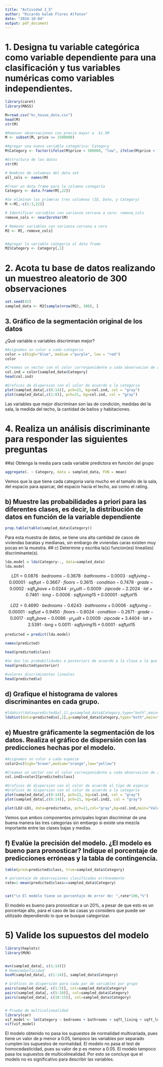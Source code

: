 ---
title: "Actividad 2_5"
author: "Ricardo kaleb Flores Alfonso"
date: "2024-10-04"
output: pdf_document
---

# 1. Designa tu variable categórica como variable dependiente para una clasificación y tus variables numéricas como variables independientes.
```{r}
library(caret)
library(MASS)

M=read.csv("kc_house_data.csv")
head(M)
str(M)

#Remover observaciones con precio mayor a  $1.5M
M <- subset(M, price <= 1500000) 

#Agregar una nueva variable categórica: Category
M$Category <- factor(ifelse(M$price < 500000, "low", ifelse(M$price < 1000000, "medium","high")))

#Estructura de los datos
str(M)

# Nombres de columnas del data set
all_cols <- names(M)

#Crear un data frame para la columna categoría
Category <- data.frame(M[,22])

#Se eliminan las primeras tres columnas (ID, Date, y Category)
M <-M[,-c(1:3,22)]

# Identificar variables con varianza cercana a cero: remove_cols
remove_cols <- nearZeroVar(M)

# Remover variables con varianza cercana a cero
M2 <- M[,-remove_cols]


#Agregar la variable categoría al data frame
M2$Category <- Category[,1]
```

# 2. Acota tu base de datos realizando un muestreo aleatorio de 300 observaciones

```{r}
set.seed(42)
sampled_data <- M2[sample(nrow(M2), 300), ]
```


## 3. Gráfico de la segmentación original de los datos
¿Qué variable o variables discriminan mejor?
```{r}
#Asignamos un color a cada categoria
color = c(high="blue", medium ="purple", low = "red")
color

#Creamos un vector con el color corresponidente a cada observacion de acuerdo a la columna categoria
col.ind = color[sampled_data$Category]
head(col.ind)

#Graficos de dispersion con el color de acuerdo a la categoria
plot(sampled_data[,c(8:14)], pch=21, bg=col.ind, col = "gray")
plot(sampled_data[,c(1:8)], pch=21, bg=col.ind, col = "gray")
```
Las variables que mejor discriminan son las de condición, medidas del la sala, la medida del techo, la cantidad de baños y habitaciones.

# 4. Realiza un análisis discriminante para responder las siguientes preguntas
##a) Obtenga la media para cada variable predictora en función del grupo 

```{r}
aggregate(. ~ Category, data = sampled_data, FUN = mean)

```
Vemos que la que tiene cada categoria varia mucho en el tamaño de la sala, del espacio para aparcar, del espacio hacia el techo, asi como el rating.

## b) Muestre las probabilidades a priori para las diferentes clases, es decir, la distribución de datos en función de la variable dependiente
```{r}
prop.table(table(sampled_data$Category))
```
Para esta muestra de datos, se tiene una alta cantidad de casos de viviendas baratas y medianas, sin embargo de viviendas caras existen muy pocas en la muestra.
## c) Determine y escriba la(s) funcion(es) lineal(es) discriminante(s).
```{r}
lda.model = lda(Category~., data=sampled_data)
lda.model
```

$$
LD1 = 0.0876 \cdot {bedrooms} - 0.3678 \cdot {bathrooms} - 0.0003 \cdot {sqft_living} - 0.00001 \cdot {sqft_lot} - 0.3667 \cdot {floors} - 0.3615 \cdot {condition} - 0.7478 \cdot {grade} - 0.0002 \cdot {sqft_above} + 0.0244 \cdot {yr_built} - 0.0009 \cdot {zipcode} - 2.2024 \cdot {lat} + 0.7461 \cdot {long} - 0.0006 \cdot {sqft_living15} + 0.00001 \cdot {sqft_lot15}
$$


$$
LD2 = 0.4690 \cdot {bedrooms} - 0.6243 \cdot {bathrooms} + 0.0006 \cdot {sqft_living} - 0.00001 \cdot {sqft_lot} + 0.9450 \cdot {floors} - 0.8024 \cdot {condition} - 0.2671 \cdot {grade} - 0.0017 \cdot {sqft_above} - 0.0086 \cdot {yr_built} + 0.0009 \cdot {zipcode} + 3.4404 \cdot {lat} + 2.5391 \cdot {long} + 0.0011 \cdot {sqft_living15} + 0.0001 \cdot {sqft_lot15}
$$

```{r}
predicted = predict(lda.model)

names(predicted)

head(predicted$class)

#Se dan las probabilidades a posteriori de acuerdo a la clase a la que podría pertenecer
head(predicted$posterior)

#valores discriminantes lineales
head(predicted$x)
```



## d) Grafique el histograma de valores discriminantes en cada grupo.
```{r}

#ldahist(data=predicted$x[,1],g=sampled_data$Category,type="both",main="Histograma de la función discriminante LD1",wd=4)
ldahist(data=predicted$x[,2],g=sampled_data$Category,type="both",main="Histograma de la función discriminante LD2",)
```   

## e) Muestre gráficamente la segmentación de los datos. Realiza el gráfico de dispersión con las predicciones hechas por el modelo.

```{r}
#Asignamos un color a cada especie
color2=c(high="brown",medium="orange",low="yellow")

#Creamos un vector con el color corresponidente a cada observacion de acuerdo a la columna Species
col.ind2=color2[predicted$class]

#Graficos de dispersion con el color de acuerdo al tipo de especie
#Graficos de dispersion con el color de acuerdo a la categoria
plot(sampled_data[,c(8:14)], pch=21, bg=col.ind, col = "gray")
plot(sampled_data[,c(8:14)], pch=21, bg=col.ind2, col = "gray")

```

```{r}
plot(LD2~LD1, data=predicted$x, pch=21,col="gray",bg=col.ind,main="Valores discriminantes en las observaciones")
```
Vemos que ambos componentes principales logran discriminar de una buena manera las tres categorias sin embargo si existe una mezcla importante entre las clases bajas y medias.

## f) Evalúe la precisión del modelo. ¿El modelo es bueno para pronosticar? Indique el porcentaje de predicciones erróneas y la tabla de contingencia.
```{r}

table(pred=predicted$class, true=sampled_data$Category)

# porcentaje de observaciones clasificadas erróneamente
rate=1-mean(predicted$class==sampled_data$Category)


cat("\n El modelo tiene un porcentaje de error de: ",rate*100,"%")
```
El modelo es bueno para pronosticar a un 20%, a pesar de que esto es un porcentaje alto, para el caso de las casas yo considero que puede ser utilizado dependiendo lo que se busque categorizar.

# 5) Valide los supuestos del modelo 

```{r}
library(heplots)
library(MVN)


mvn(sampled_data[, c(1:14)])
# Homocedasticidad
boxM(sampled_data[, c(1:14)], sampled_data$Category)

# Gráficos de dispersión para cada par de variables por grupo
pairs(sampled_data[, c(1:5)], col=sampled_data$Category)
pairs(sampled_data[, c(5:10)], col=sampled_data$Category)
pairs(sampled_data[, c(10:15)], col=sampled_data$Category)


# Prueba de multicolinealidad
library(car)
vif_model <- lm(Category ~ bedrooms + bathrooms + sqft_living + sqft_lot + floors + condition + grade + sqft_above + yr_built + zipcode + lat + long + sqft_living15 + sqft_lot15, data = sampled_data)
vif(vif_model)
```


El modelo obtenido no pasa los supuestos de normalidad multivariada, pues tiene un valor de p menor a 0.05, tampoco las variables por separado cumplen los supuestos de normalidad. El modelo no pasa el test de homocedasticidad, pues su valor de p es menor a 0.05. El modelo tampoco pasa los supuestos de multicolinealidad. Por esto se concluye que el modelo no es significativo para describir las variables.
